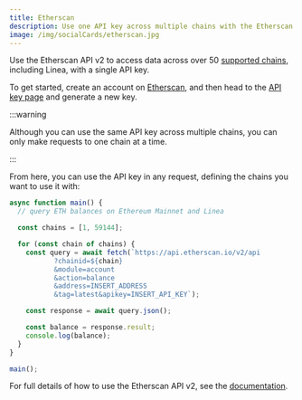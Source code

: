 ```yaml
---
title: Etherscan
description: Use one API key across multiple chains with the Etherscan API v2
image: /img/socialCards/etherscan.jpg
---
```


Use the Etherscan API v2 to access data across over 50 [supported chains](https://docs.etherscan.io/etherscan-v2/getting-started/supported-chains),
including Linea, with a single API key.

To get started, create an account on [Etherscan](https://etherscan.io/register),
and then head to the [API key page](https://etherscan.io/myapikey) and generate
a new key.

:::warning

Although you can use the same API key across multiple chains, you can only make
requests to one chain at a time.

:::

From here, you can use the API key in any request, defining the chains you want
to use it with:

```javascript
async function main() {
  // query ETH balances on Ethereum Mainnet and Linea

  const chains = [1, 59144];

  for (const chain of chains) {
    const query = await fetch(`https://api.etherscan.io/v2/api
           ?chainid=${chain}
           &module=account
           &action=balance
           &address=INSERT_ADDRESS
           &tag=latest&apikey=INSERT_API_KEY`);

    const response = await query.json();

    const balance = response.result;
    console.log(balance);
  }
}

main();
```

For full details of how to use the Etherscan API v2, see the [documentation](https://docs.etherscan.io/etherscan-v2).
